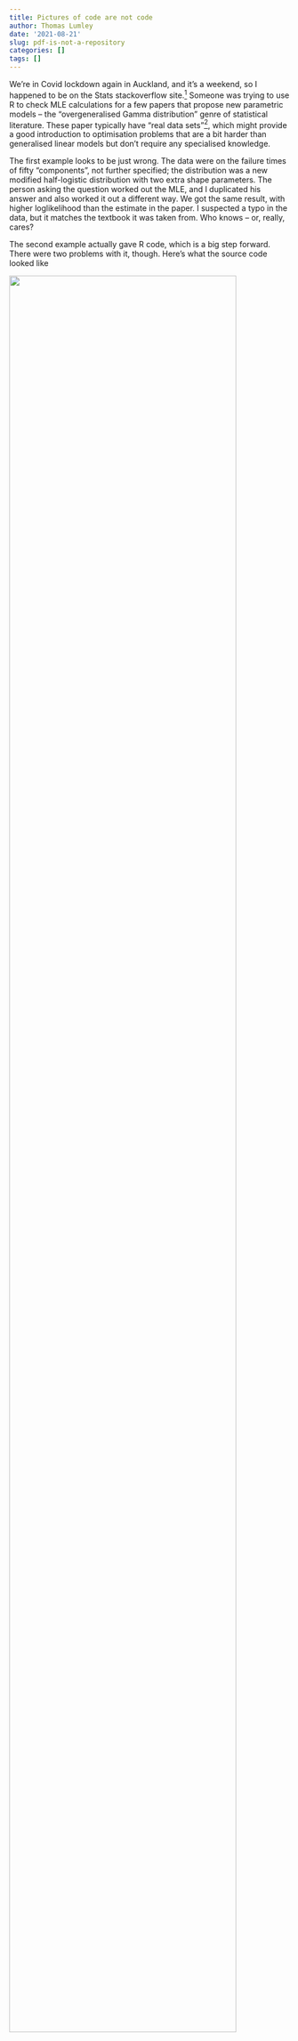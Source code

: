 ```yaml
---
title: Pictures of code are not code
author: Thomas Lumley
date: '2021-08-21'
slug: pdf-is-not-a-repository
categories: []
tags: []
---
```


We're in Covid lockdown again in Auckland, and it's a weekend, so I happened to be on the Stats stackoverflow site.^[I quite like the site; the ratio of people answering questions to people complaining about questions being bad is bearable and some of the questions are interesting] Someone was trying to use R to check MLE calculations for a few papers that propose new parametric models -- the "overgeneralised Gamma distribution" genre of statistical literature. These paper typically have "real data sets"^[where "real data", as Di Cook has pointed out, is a technical term meaning "not real data"], which might provide a good introduction to optimisation problems that are a bit harder than generalised linear models but don't require any specialised knowledge. 

The first example looks to be just wrong.  The data were on the failure times of fifty "components", not further specified; the distribution was a new modified half-logistic distribution with two extra shape parameters.  The person asking the question worked out the MLE, and I duplicated his answer and also worked it out a different way. We got the same result, with higher loglikelihood than the estimate in the paper. I suspected a typo in the data, but it matches the textbook it was taken from. Who knows -- or, really, cares? 

The second example actually gave R code, which is a big step forward. There were two problems with it, though. Here's what the source code looked like

<img src="https://raw.githubusercontent.com/tslumley/notstatschat/master/content/post/2021-08-21-pdf-is-not-a-repository/index_files/codeshot.png" width="90%">

I spent quite a while trying to get this to work. One potential issue I thought of was numerical instability, so I simplified the log(power) terms and used `log1p` to handle the `log(1+)` terms. Weirdly, the result didn't change after some of my edits. 

A function body in R consists of multiple `call` objects. These are evaluated in turn, and the value of the function is the value of the last call. The body of this function, specifically, consists of three `call` objects. The value of the function is the value of the last of the three: `-2 * sum(log(1 + (log((1 + x/beta)^alpha))^(-lambda)))`, just a fragment of the actual loglikelihood.  You'd never have this problem with *real code*, but it's easy with PDF or paper pictures of code. Either copy-pasting or retyping the code is likely to be wrong even without the potential for typos.  PDF is not a code format; paper isn't either. I've seen worse than this: a paper in JRSS A where the online appendix had code **in a bitmap image**. 

Oh, the second problem? The code calls `mle2`, which expects to be given the negative loglikelihood, and so minimises it. The function `ll_LLx`, however, is the loglikelihood. So the code, if you fix the spurious line breaks to make it run as it putatively did for the authors, would give a minimum likelihood estimator.  Fixing this second problem finally gives the answers in the paper, demonstrating that the authors **did not** get them from the code they provided. 